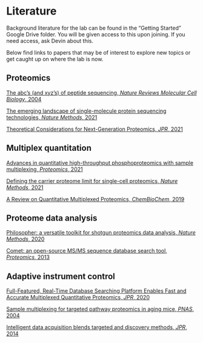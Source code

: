 # Literature {#literature}

Background literature for the lab can be found in the "Getting Started" Google Drive folder. You will be given access to this upon joining. If you need access, ask Devin about this.

Below find links to papers that may be of interest to explore new topics or get caught up on where the lab is now.

## Proteomics

[The abc's (and xyz's) of peptide sequencing, *Nature Reviews Molecular Cell Biology*, 2004](https://www.nature.com/articles/nrm1468)

[The emerging landscape of single-molecule protein sequencing technologies, *Nature Methods*, 2021](https://www.nature.com/articles/s41592-021-01143-1.pdf)

[Theoretical Considerations for Next-Generation Proteomics, *JPR*, 2021](https://www.nature.com/articles/s41592-021-01143-1.pdf)

## Multiplex quantitation

[Advances in quantitative high-throughput phosphoproteomics with sample multiplexing, *Proteomics*, 2021](https://doi.org/10.1002/pmic.202000140)

[Defining the carrier proteome limit for single-cell proteomics, *Nature Methods*, 2021](https://pubmed.ncbi.nlm.nih.gov/33288958/)

[A Review on Quantitative Multiplexed Proteomics, *ChemBioChem*, 2019](https://www.ncbi.nlm.nih.gov/labs/pmc/articles/PMC6520187/)

## Proteome data analysis

[Philosopher: a versatile toolkit for shotgun proteomics data analysis, *Nature Methods*, 2020](https://www.nature.com/articles/s41592-020-0912-y)

[Comet: an open-source MS/MS sequence database search tool, *Proteomics*, 2013](https://pubmed.ncbi.nlm.nih.gov/23148064/)

## Adaptive instrument control

[Full-Featured, Real-Time Database Searching Platform Enables Fast and Accurate Multiplexed Quantitative Proteomics, *JPR*, 2020](https://pubmed.ncbi.nlm.nih.gov/32126768/)

[Sample multiplexing for targeted pathway proteomics in aging mice, *PNAS*, 2004](https://pubmed.ncbi.nlm.nih.gov/32332170/)

[Intelligent data acquisition blends targeted and discovery methods, *JPR*, 2014](https://pubmed.ncbi.nlm.nih.gov/24611583/)
